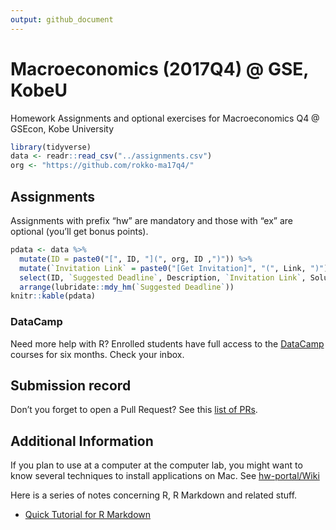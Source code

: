 ```yaml
---
output: github_document
---
```



# Macroeconomics (2017Q4) @ GSE, KobeU

Homework Assignments and optional exercises for Macroeconomics Q4 @ GSEcon, Kobe University

```r
library(tidyverse)
data <- readr::read_csv("../assignments.csv")
org <- "https://github.com/rokko-ma17q4/"
```

## Assignments

Assignments with prefix "hw" are mandatory and those with "ex" are optional (you'll get bonus points).

```r
pdata <- data %>% 
  mutate(ID = paste0("[", ID, "](", org, ID ,")")) %>%
  mutate(`Invitation Link` = paste0("[Get Invitation]", "(", Link, ")")) %>% 
  select(ID, `Suggested Deadline`, Description, `Invitation Link`, Solution) %>%
  arrange(lubridate::mdy_hm(`Suggested Deadline`))
knitr::kable(pdata)
```

### DataCamp

Need more help with R? Enrolled students have full access to the  [DataCamp](www.datacamp.com) courses for six months. Check your inbox.

## Submission record

Don't you forget to open a Pull Request? See this [list of PRs](https://github.com/issues?utf8=%E2%9C%93&q=is%3Apr+user%3Arokko-ma17q4). 

## Additional Information

If you plan to use at a computer at the computer lab, you might want to 
know several techniques to install applications on Mac. See [hw-portal/Wiki](https://github.com/rokko-ma17q4/hw-portal/wiki)


Here is a series of notes concerning R, R Markdown and related stuff.

* [Quick Tutorial for R Markdown](https://cdn.rawgit.com/kenjisato/tips/2e4d7a9d/rmarkdown-basic/basic.html)


